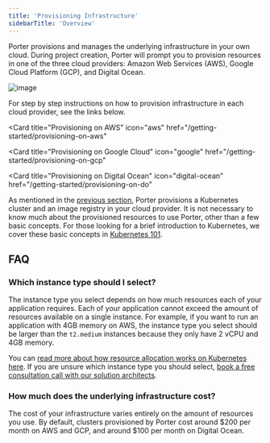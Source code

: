 ```yaml
---
title: 'Provisioning Infrastructure'
sidebarTitle: 'Overview'
---
```


Porter provisions and manages the underlying infrastructure in your own cloud. During project creation, Porter will prompt you to provision resources in one of the three cloud providers: Amazon Web Services (AWS), Google Cloud Platform (GCP), and Digital Ocean.

![image](https://imagedelivery.net/l4LYM_vOYKe7O1NCT_Nc_g/cffd8494-a89d-4f82-fe5a-eece998b1400/large)

For step by step instructions on how to provision infrastructure in each cloud provider, see the links below.

<Card
  title="Provisioning on AWS"
  icon="aws"
  href="/getting-started/provisioning-on-aws"
></Card>
<Card
  title="Provisioning on Google Cloud"
  icon="google"
  href="/getting-started/provisioning-on-gcp"
></Card>
<Card
  title="Provisioning on Digital Ocean"
  icon="digital-ocean"
  href="/getting-started/provisioning-on-do"
></Card>

As mentioned in the [previous section](/getting-started/linking-application-source), Porter provisions a Kubernetes cluster and an image registry in your cloud provider. It is not necessary to know much about the provisioned resources to use Porter, other than a few basic concepts. For those looking for a brief introduction to Kubernetes, we cover these basic concepts in [Kubernetes 101](/other/kubernetes-101).

## FAQ[](#faq 'Direct link to heading')

### Which instance type should I select?[](#which-instance-type-should-i-select 'Direct link to heading')

The instance type you select depends on how much resources each of your application requires. Each of your application cannot exceed the amount of resources available on a single instance. For example, if you want to run an application with 4GB memory on AWS, the instance type you select should be larger than the `t2.medium` instances because they only have 2 vCPU and 4GB memory.

You can [read more about how resource allocation works on Kubernetes here](/other/kubernetes-101). If you are unsure which instance type you should select, [book a free consultation call with our solution architects](mailto:contact@porter.run).

### How much does the underlying infrastructure cost?[](#how-much-does-the-underlying-infrastructure-cost 'Direct link to heading')

The cost of your infrastructure varies entirely on the amount of resources you use. By default, clusters provisioned by Porter cost around $200 per month on AWS and GCP, and around $100 per month on Digital Ocean.
